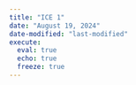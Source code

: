```yaml
---
title: "ICE 1"
date: "August 19, 2024"
date-modified: "last-modified"
execute: 
  eval: true
  echo: true
  freeze: true
---
```

